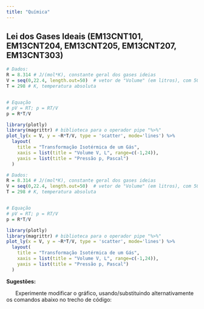 ```yaml
---
title: "Química"
---
```


<!-- ###########   LEI DOS GASES IDEIAS   ################# -->


<div class="quim-fundo">  <!--modifica para cada área-->

## Lei dos Gases Ideais (EM13CNT101, EM13CNT204, EM13CNT205, EM13CNT207, EM13CNT303)

<!-- ::: {.grid} -->

<!-- ::: {.g-col-6} -->

```r
# Dados:
R = 8.314 # J/(mol*K), constante geral dos gases ideias
V = seq(0,22.4, length.out=50)  # vetor de "Volume" (em litros), com 50 pontos
T = 298 # K, temperatura absoluta


# Equação
# pV = RT; p = RT/V
p = R*T/V

library(plotly)
library(magrittr) # biblioteca para o operador pipe "%>%"
plot_ly(x = V, y = ~R*T/V, type = 'scatter', mode='lines') %>%
  layout(
    title = "Transformação Isotérmica de um Gás",
    xaxis = list(title = "Volume V, L", range=c(-1,24)),
    yaxis = list(title = "Pressão p, Pascal")
  )
```
<!-- ::: -->

<!-- ::: {.g-col-6} -->

```r
# Dados:
R = 8.314 # J/(mol*K), constante geral dos gases ideias
V = seq(0,22.4, length.out=50)  # vetor de "Volume" (em litros), com 50 pontos
T = 298 # K, temperatura absoluta


# Equação
# pV = RT; p = RT/V
p = R*T/V

library(plotly)
library(magrittr) # biblioteca para o operador pipe "%>%"
plot_ly(x = V, y = ~R*T/V, type = 'scatter', mode='lines') %>%
  layout(
    title = "Transformação Isotérmica de um Gás",
    xaxis = list(title = "Volume V, L", range=c(-1,24)),
    yaxis = list(title = "Pressão p, Pascal")
  )
```

<!-- ::: -->

<!-- ::: -->

</div>

<div class="quim-fundo2"> <!--modifica para cada área-->

**Sugestões:**

|       Experimente modificar o gráfico, usando/substituindo alternativamente os comandos abaixo no trecho de código:

```r

```

</div>

\


